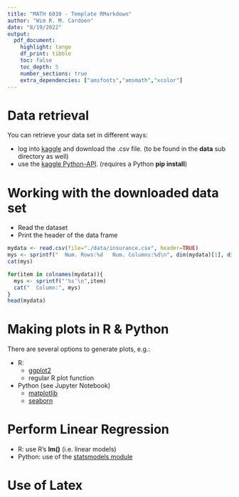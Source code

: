 ```yaml
---
title: "MATH 6010 - Template RMarkdown"
author: "Wim R. M. Cardoen"
date: "8/19/2022"
output:
  pdf_document:
    highlight: tango
    df_print: tibble
    toc: false
    toc_depth: 5
    number_sections: true
    extra_dependencies: ["amsfonts","amsmath","xcolor"]
---
```


# Data retrieval {-}

You can retrieve your data set in different ways:

* log into [kaggle]() and download the .csv file.
  (to be found in the **data** sub directory as well)
* use the [kaggle Python-API](https://github.com/Kaggle/kaggle-api).
  (requires a Python **pip install**)
  

# Working with the downloaded data set {-}

* Read the dataset
* Print the header of the data frame

```R
mydata <- read.csv(file="./data/insurance.csv", header=TRUE)
mys <- sprintf("  Num. Rows:%d   Num. Columns:%d\n", dim(mydata)[1], dim(mydata)[2])
cat(mys)

for(item in colnames(mydata)){
  mys <- sprintf("'%s'\n",item)
  cat("  Column:", mys)
}
head(mydata)

```

# Making plots in R & Python {-}

There are several options to generate plots, e.g.:

*  R: 
   * [ggplot2](https://ggplot2.tidyverse.org/) 
   * regular R plot function
*  Python (see Jupyter Notebook)
   * [matplotlib](https://matplotlib.org/)
   * [seaborn](https://seaborn.pydata.org/)
   
# Perform Linear Regression {-}
*  R: use R's **lm()**  (i.e. linear models)
*  Python: use of the [statsmodels module](https://www.statsmodels.org/stable/index.html)
   
# Use of Latex {-}
